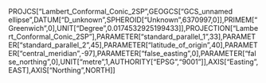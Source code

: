 PROJCS["Lambert_Conformal_Conic_2SP",GEOGCS["GCS_unnamed ellipse",DATUM["D_unknown",SPHEROID["Unknown",6370997,0]],PRIMEM["Greenwich",0],UNIT["Degree",0.0174532925199433]],PROJECTION["Lambert_Conformal_Conic_2SP"],PARAMETER["standard_parallel_1",33],PARAMETER["standard_parallel_2",45],PARAMETER["latitude_of_origin",40],PARAMETER["central_meridian",-97],PARAMETER["false_easting",0],PARAMETER["false_northing",0],UNIT["metre",1,AUTHORITY["EPSG","9001"]],AXIS["Easting",EAST],AXIS["Northing",NORTH]]
